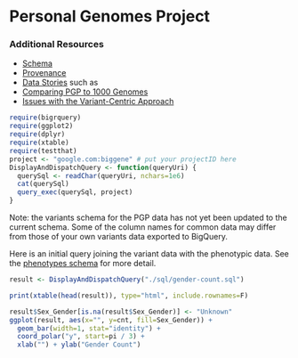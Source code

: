 <!-- R Markdown Documentation, DO NOT EDIT THE PLAIN MARKDOWN VERSION OF THIS FILE -->

<!-- Copyright 2014 Google Inc. All rights reserved. -->

<!-- Licensed under the Apache License, Version 2.0 (the "License"); -->
<!-- you may not use this file except in compliance with the License. -->
<!-- You may obtain a copy of the License at -->

<!--     http://www.apache.org/licenses/LICENSE-2.0 -->

<!-- Unless required by applicable law or agreed to in writing, software -->
<!-- distributed under the License is distributed on an "AS IS" BASIS, -->
<!-- WITHOUT WARRANTIES OR CONDITIONS OF ANY KIND, either express or implied. -->
<!-- See the License for the specific language governing permissions and -->
<!-- limitations under the License. -->

Personal Genomes Project
=================

### Additional Resources
* [Schema](https://bigquery.cloud.google.com/table/google.com:biggene:pgp.variants?pli=1)
* [Provenance](./provenance)
* [Data Stories](./data-stories) such as
 * [Comparing PGP to 1000 Genomes](./data-stories/comparing-pgp-to-1000genomes)
 * [Issues with the Variant-Centric Approach](./data-stories/issues-with-the-variant-centric-approach)


```r
require(bigrquery)
require(ggplot2)
require(dplyr)
require(xtable)
require(testthat)
project <- "google.com:biggene" # put your projectID here
DisplayAndDispatchQuery <- function(queryUri) {
  querySql <- readChar(queryUri, nchars=1e6)
  cat(querySql)
  query_exec(querySql, project)
}
```

Note: the variants schema for the PGP data has not yet been updated to the current schema.  Some of the column names for common data may differ from those of your own variants data exported to BigQuery.

Here is an initial query joining the variant data with the phenotypic data.  See the [phenotypes schema](https://bigquery.cloud.google.com/table/google.com:biggene:pgp.phenotypes?pli=1) for more detail.

```r
result <- DisplayAndDispatchQuery("./sql/gender-count.sql")
```

```r
print(xtable(head(result)), type="html", include.rownames=F)
```

```r
result$Sex_Gender[is.na(result$Sex_Gender)] <- "Unknown"
ggplot(result, aes(x="", y=cnt, fill=Sex_Gender)) +
  geom_bar(width=1, stat="identity") +
  coord_polar("y", start=pi / 3) +
  xlab("") + ylab("Gender Count")
```
